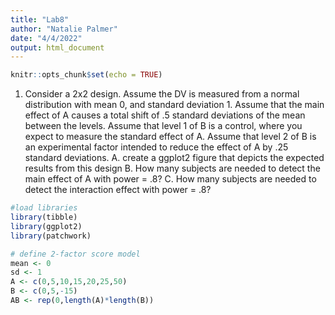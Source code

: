 ```yaml
---
title: "Lab8"
author: "Natalie Palmer"
date: "4/4/2022"
output: html_document
---
```


```r
knitr::opts_chunk$set(echo = TRUE)
```

1. Consider a 2x2 design. Assume the DV is measured from a normal distribution with mean 0, and standard deviation 1. Assume that the main effect of A causes a total shift of .5 standard deviations of the mean between the levels. Assume that level 1 of B is a control, where you expect to measure the standard effect of A. Assume that level 2 of B is an experimental factor intended to reduce the effect of A by .25 standard deviations.
  A. create a ggplot2 figure that depicts the expected results from this design 
  B. How many subjects are needed to detect the main effect of A with power = .8? 
  C. How many subjects are needed to detect the interaction effect with power = .8? 
  
```r

#load libraries
library(tibble)
library(ggplot2)
library(patchwork)

# define 2-factor score model
mean <- 0
sd <- 1
A <- c(0,5,10,15,20,25,50)
B <- c(0,5,-15)
AB <- rep(0,length(A)*length(B))




```
  
